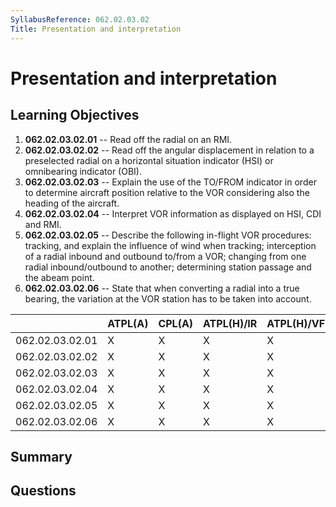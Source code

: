 ```yaml
---
SyllabusReference: 062.02.03.02
Title: Presentation and interpretation
---
```


# Presentation and interpretation

## Learning Objectives

1. **062.02.03.02.01** -- Read off the radial on an RMI.
2. **062.02.03.02.02** -- Read off the angular displacement in relation to a
   preselected radial on a horizontal situation indicator (HSI) or omnibearing
   indicator (OBI).
3. **062.02.03.02.03** -- Explain the use of the TO/FROM indicator in order to
   determine aircraft position relative to the VOR considering also the heading
   of the aircraft.
4. **062.02.03.02.04** -- Interpret VOR information as displayed on HSI, CDI and
   RMI.
5. **062.02.03.02.05** -- Describe the following in-flight VOR procedures:
   tracking, and explain the influence of wind when tracking; interception of a
   radial inbound and outbound to/from a VOR; changing from one radial
   inbound/outbound to another; determining station passage and the abeam point.
6. **062.02.03.02.06** -- State that when converting a radial into a true bearing,
   the variation at the VOR station has to be taken into account.

|                 | ATPL(A) | CPL(A) | ATPL(H)/IR | ATPL(H)/VFR | CPL(H) | IR  | CBIR(A) |
| --------------- | ------- | ------ | ---------- | ----------- | ------ | --- | ------- |
| 062.02.03.02.01 | X       | X      | X          | X           | X      | X   |         |
| 062.02.03.02.02 | X       | X      | X          | X           | X      | X   |         |
| 062.02.03.02.03 | X       | X      | X          | X           | X      | X   |         |
| 062.02.03.02.04 | X       | X      | X          | X           | X      | X   |         |
| 062.02.03.02.05 | X       | X      | X          | X           | X      | X   |         |
| 062.02.03.02.06 | X       | X      | X          | X           | X      | X   |         |

## Summary

## Questions

